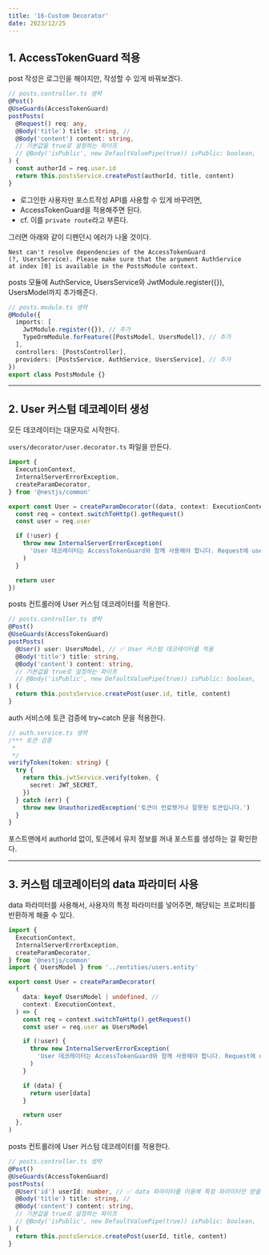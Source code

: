 ```yaml
---
title: '16-Custom Decorator'
date: 2023/12/25
---
```


## 1. AccessTokenGuard 적용

post 작성은 로그인을 해야지만, 작성할 수 있게 바꿔보겠다.

```ts posts.controller.ts
// posts.controller.ts 생략
@Post()
@UseGuards(AccessTokenGuard)
postPosts(
  @Request() req: any,
  @Body('title') title: string, //
  @Body('content') content: string,
  // 기본값을 true로 설정하는 파이프
  // @Body('isPublic', new DefaultValuePipe(true)) isPublic: boolean,
) {
  const authorId = req.user.id
  return this.postsService.createPost(authorId, title, content)
}
```

- 로그인한 사용자만 포스트작성 API를 사용할 수 있게 바꾸려면,
- AccessTokenGuard을 적용해주면 된다.
- cf. 이를 `private route`라고 부른다.

그러면 아래와 같이 디펜던시 에러가 나올 것이다.

```
Nest can't resolve dependencies of the AccessTokenGuard
(?, UsersService). Please make sure that the argument AuthService
at index [0] is available in the PostsModule context.
```

posts 모듈에 AuthService, UsersService와 JwtModule.register({}), UsersModel까지 추가해준다.

```ts posts.module.ts
// posts.module.ts 생략
@Module({
  imports: [
    JwtModule.register({}), // 추가
    TypeOrmModule.forFeature([PostsModel, UsersModel]), // 추가
  ],
  controllers: [PostsController],
  providers: [PostsService, AuthService, UsersService], // 추가
})
export class PostsModule {}
```

---

## 2. User 커스텀 데코레이터 생성

모든 데코레이터는 대문자로 시작한다.

`users/decorator/user.decorator.ts` 파일을 만든다.

```ts users/decorator/user.decorator.ts
import {
  ExecutionContext,
  InternalServerErrorException,
  createParamDecorator,
} from '@nestjs/common'

export const User = createParamDecorator((data, context: ExecutionContext) => {
  const req = context.switchToHttp().getRequest()
  const user = req.user

  if (!user) {
    throw new InternalServerErrorException(
      'User 데코레이터는 AccessTokenGuard와 함께 사용해야 합니다. Request에 user 프로퍼티가 존재하지 않습니다!',
    )
  }

  return user
})
```

posts 컨트롤러에 User 커스텀 데코레이터를 적용한다.

```ts posts.controller.ts
// posts.controller.ts 생략
@Post()
@UseGuards(AccessTokenGuard)
postPosts(
  @User() user: UsersModel, // ✅ User 커스텀 데코레이터를 적용
  @Body('title') title: string,
  @Body('content') content: string,
  // 기본값을 true로 설정하는 파이프
  // @Body('isPublic', new DefaultValuePipe(true)) isPublic: boolean,
) {
  return this.postsService.createPost(user.id, title, content)
}
```

auth 서비스에 토큰 검증에 try~catch 문을 적용한다.

```ts auth.service.ts
// auth.service.ts 생략
/*** 토큰 검증
 *
 */
verifyToken(token: string) {
  try {
    return this.jwtService.verify(token, {
      secret: JWT_SECRET,
    })
  } catch (err) {
    throw new UnauthorizedException('토큰이 만료됏거나 잘못된 토큰입니다.')
  }
}
```

포스트맨에서 authorId 없이, 토큰에서 유저 정보를 꺼내 포스트를 생성하는 걸 확인한다.

---

## 3. 커스텀 데코레이터의 data 파라미터 사용

data 파라미터를 사용해서, 사용자의 특정 파라미터를 넣어주면, 해댱되는 프로퍼티를 반환하게 해줄 수 있다.

```ts users/decorator/user.decorator.ts
import {
  ExecutionContext,
  InternalServerErrorException,
  createParamDecorator,
} from '@nestjs/common'
import { UsersModel } from '../entities/users.entity'

export const User = createParamDecorator(
  (
    data: keyof UsersModel | undefined, //
    context: ExecutionContext,
  ) => {
    const req = context.switchToHttp().getRequest()
    const user = req.user as UsersModel

    if (!user) {
      throw new InternalServerErrorException(
        'User 데코레이터는 AccessTokenGuard와 함께 사용해야 합니다. Request에 user 프로퍼티가 존재하지 않습니다!',
      )
    }

    if (data) {
      return user[data]
    }

    return user
  },
)
```

posts 컨트롤러에 User 커스텀 데코레이터를 적용한다.

```ts posts.controller.ts
// posts.controller.ts 생략
@Post()
@UseGuards(AccessTokenGuard)
postPosts(
  @User('id') userId: number, // ✅ data 파라미터를 이용해 특정 파라미터만 받을 수 있다.
  @Body('title') title: string, //
  @Body('content') content: string,
  // 기본값을 true로 설정하는 파이프
  // @Body('isPublic', new DefaultValuePipe(true)) isPublic: boolean,
) {
  return this.postsService.createPost(userId, title, content)
}
```
